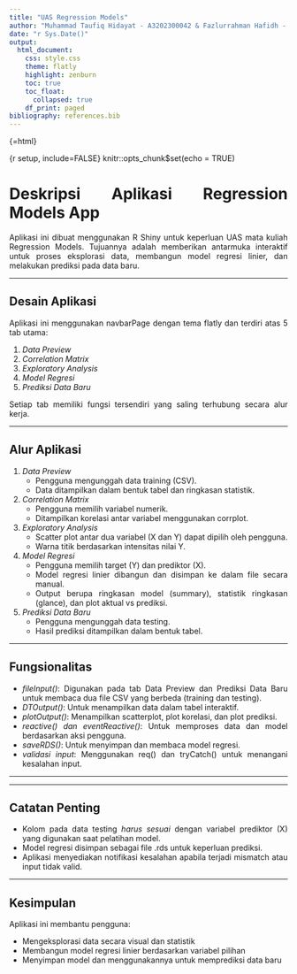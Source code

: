 ```yaml
---
title: "UAS Regression Models"
author: "Muhammad Taufiq Hidayat - A3202300042 & Fazlurrahman Hafidh - A3202300040"
date: "r Sys.Date()"
output:
  html_document:
    css: style.css
    theme: flatly
    highlight: zenburn
    toc: true
    toc_float:
      collapsed: true
    df_print: paged
bibliography: references.bib
---
```


{=html}
<style>
body {
  text-align: justify;
}
</style>


{r setup, include=FALSE}
knitr::opts_chunk$set(echo = TRUE)


# Deskripsi Aplikasi Regression Models App

Aplikasi ini dibuat menggunakan R Shiny untuk keperluan UAS mata kuliah Regression Models. Tujuannya adalah memberikan antarmuka interaktif untuk proses eksplorasi data, membangun model regresi linier, dan melakukan prediksi pada data baru.

---

## Desain Aplikasi

Aplikasi ini menggunakan navbarPage dengan tema flatly dan terdiri atas 5 tab utama:

1. *Data Preview*
2. *Correlation Matrix*
3. *Exploratory Analysis*
4. *Model Regresi*
5. *Prediksi Data Baru*

Setiap tab memiliki fungsi tersendiri yang saling terhubung secara alur kerja.

---

## Alur Aplikasi

1. *Data Preview*
   - Pengguna mengunggah data training (CSV).
   - Data ditampilkan dalam bentuk tabel dan ringkasan statistik.

2. *Correlation Matrix*
   - Pengguna memilih variabel numerik.
   - Ditampilkan korelasi antar variabel menggunakan corrplot.

3. *Exploratory Analysis*
   - Scatter plot antar dua variabel (X dan Y) dapat dipilih oleh pengguna.
   - Warna titik berdasarkan intensitas nilai Y.

4. *Model Regresi*
   - Pengguna memilih target (Y) dan prediktor (X).
   - Model regresi linier dibangun dan disimpan ke dalam file secara manual.
   - Output berupa ringkasan model (summary), statistik ringkasan (glance), dan plot aktual vs prediksi.

5. *Prediksi Data Baru*
   - Pengguna mengunggah data testing.
   - Hasil prediksi ditampilkan dalam bentuk tabel.

---

## Fungsionalitas

- *fileInput()*: Digunakan pada tab Data Preview dan Prediksi Data Baru untuk membaca dua file CSV yang berbeda (training dan testing).
- *DTOutput()*: Untuk menampilkan data dalam tabel interaktif.
- *plotOutput()*: Menampilkan scatterplot, plot korelasi, dan plot prediksi.
- *reactive() dan eventReactive()*: Untuk memproses data dan model berdasarkan aksi pengguna.
- *saveRDS()*: Untuk menyimpan dan membaca model regresi.
- *validasi input*: Menggunakan req() dan tryCatch() untuk menangani kesalahan input.

---

---

## Catatan Penting

- Kolom pada data testing *harus sesuai* dengan variabel prediktor (X) yang digunakan saat pelatihan model.
- Model regresi disimpan sebagai file .rds untuk keperluan prediksi.
- Aplikasi menyediakan notifikasi kesalahan apabila terjadi mismatch atau input tidak valid.

---

## Kesimpulan

Aplikasi ini membantu pengguna:

- Mengeksplorasi data secara visual dan statistik
- Membangun model regresi linier berdasarkan variabel pilihan
- Menyimpan model dan menggunakannya untuk memprediksi data baru